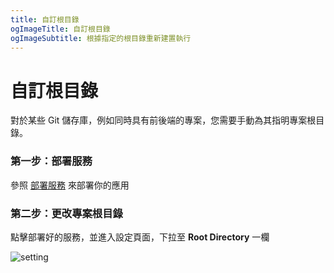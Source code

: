```yaml
---
title: 自訂根目錄
ogImageTitle: 自訂根目錄
ogImageSubtitle: 根據指定的根目錄重新建置執行
---
```


# 自訂根目錄

對於某些 Git 儲存庫，例如同時具有前後端的專案，您需要手動為其指明專案根目錄。

### 第一步：部署服務

參照 [部署服務](/zh-TW/get-started) 來部署你的應用

### 第二步：更改專案根目錄

點擊部署好的服務，並進入設定頁面，下拉至 **Root Directory** 一欄

![setting](/deploy/root-directory/setting.png)
